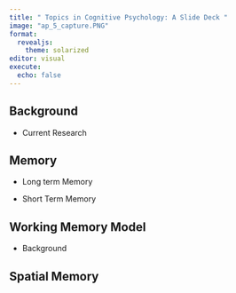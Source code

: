 ```yaml
---
title: " Topics in Cognitive Psychology: A Slide Deck "
image: "ap_5_capture.PNG"
format: 
  revealjs:
    theme: solarized
editor: visual
execute: 
  echo: false
---
```


## Background

-   Current Research

## Memory

-   Long term Memory

-   Short Term Memory

## Working Memory Model

-   Background

## Spatial Memory
